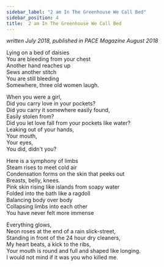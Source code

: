 ```yaml
---
sidebar_label: "2 am In The Greenhouse We Call Bed"
sidebar_position: 4
title:  2 am In The Greenhouse We Call Bed
---
```


<RightAlign><i>written July 2018, published in PACE Magazine August 2018</i></RightAlign>

<p>Lying on a bed of daisies<br/>
You are bleeding from your chest<br/>
Another hand reaches up<br/>
Sews another stitch<br/>
You are still bleeding<br/>
Somewhere, three old women laugh.</p>

<p>When you were a girl,<br/>
Did you carry love in your pockets?<br/>
Did you carry it somewhere easily found,<br/>
Easily stolen from?<br/>
Did you let love fall from your pockets like water?<br/>
Leaking out of your hands,<br/>
Your mouth,<br/>
Your eyes,<br/>
You did, didn't you?</p>

<p>Here is a symphony of limbs<br/>
Steam rises to meet cold air<br/>
Condensation forms on the skin that peeks out<br/>
Breasts, belly, knees.<br/>
Pink skin rising like islands from soapy water<br/>
Folded into the bath like a ragdoll<br/>
Balancing body over body<br/>
Collapsing limbs into each other<br/>
You have never felt more immense</p>


<p>Everything glows,<br/>
Neon roses at the end of a rain slick-street,<br/>
Standing in front of the 24 hour dry cleaners,<br/>
My heart beats, a kick to the ribs,<br/>
Your mouth is round and full and shaped like longing.<br/>
I would not mind if it was you who killed me.</p>
